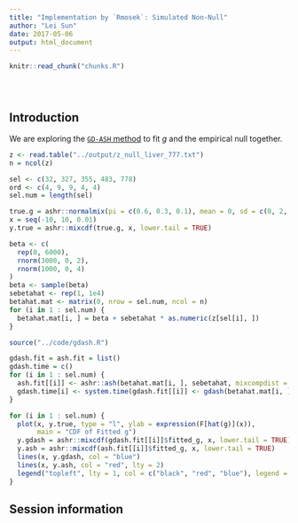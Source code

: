 ```yaml
---
title: "Implementation by `Rmosek`: Simulated Non-Null"
author: "Lei Sun"
date: 2017-05-06
output: html_document
---
```


<!-- The file analysis/chunks.R contains chunks that define default settings
shared across the workflowr files. -->
```r
knitr::read_chunk("chunks.R")
```

<!-- Update knitr chunk options -->
```r
```

<!-- Insert the date the file was last updated -->
```r
```

<!-- Insert the code version (Git commit SHA1) if Git repository exists and R
 package git2r is installed -->
```r
```

<!-- Add your analysis here -->

## Introduction

We are exploring the [`GD-ASH` method](ash_gd.html) to fit $g$ and the empirical null together.

```r
z <- read.table("../output/z_null_liver_777.txt")
n = ncol(z)
```

```r
sel <- c(32, 327, 355, 483, 778)
ord <- c(4, 9, 9, 4, 4)
sel.num = length(sel)
```

```r
true.g = ashr::normalmix(pi = c(0.6, 0.3, 0.1), mean = 0, sd = c(0, 2, 4))
x = seq(-10, 10, 0.01)
y.true = ashr::mixcdf(true.g, x, lower.tail = TRUE)
```

```r
beta <- c(
  rep(0, 6000),
  rnorm(3000, 0, 2),
  rnorm(1000, 0, 4)
)
beta <- sample(beta)
sebetahat <- rep(1, 1e4)
betahat.mat <- matrix(0, nrow = sel.num, ncol = n)
for (i in 1 : sel.num) {
  betahat.mat[i, ] = beta + sebetahat * as.numeric(z[sel[i], ])
}
```

```r
source("../code/gdash.R")
```

```r
gdash.fit = ash.fit = list()
gdash.time = c()
for (i in 1 : sel.num) {
  ash.fit[[i]] <- ashr::ash(betahat.mat[i, ], sebetahat, mixcompdist = "normal", method = "fdr")
  gdash.time[i] <- system.time(gdash.fit[[i]] <- gdash(betahat.mat[i, ], sebetahat, gd.ord = ord[i], primal = FALSE, gd.normalized = FALSE, w.lambda = 0, w.rho = 0.5, control = list(maxiter = 100)))[3]
}
```

```r
for (i in 1 : sel.num) {
  plot(x, y.true, type = "l", ylab = expression(F[hat(g)](x)),
       main = "CDF of Fitted g")
  y.gdash = ashr::mixcdf(gdash.fit[[i]]$fitted_g, x, lower.tail = TRUE)
  y.ash = ashr::mixcdf(ash.fit[[i]]$fitted_g, x, lower.tail = TRUE)
  lines(x, y.gdash, col = "blue")
  lines(x, y.ash, col = "red", lty = 2)
  legend("topleft", lty = 1, col = c("black", "red", "blue"), legend = c("True", "ASH", "GD-ASH"))
}
```

## Session information

<!-- Insert the session information into the document -->
```r
```
